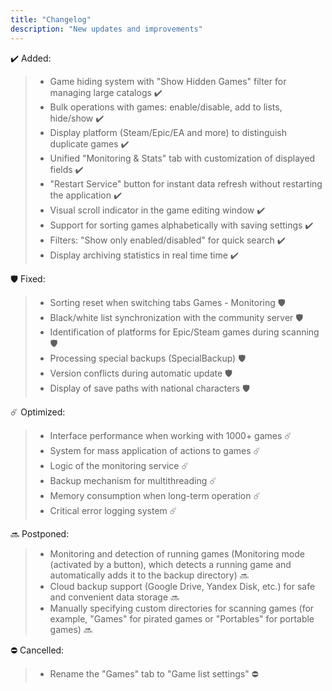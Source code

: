 ```yaml
---
title: "Changelog"
description: "New updates and improvements"
---
```


<Update label="v106">
  ✔️ Added:

  > - Game hiding system with "Show Hidden Games" filter for managing large catalogs ✔️
  > - Bulk operations with games: enable/disable, add to lists, hide/show ✔️
  > - Display platform (Steam/Epic/EA and more) to distinguish duplicate games ✔️
  > - Unified "Monitoring & Stats" tab with customization of displayed fields ✔️
  > - "Restart Service" button for instant data refresh without restarting the application ✔️
  > - Visual scroll indicator in the game editing window ✔️
  > - Support for sorting games alphabetically with saving settings ✔️
  > - Filters: "Show only enabled/disabled" for quick search ✔️
  > - Display archiving statistics in real time time ✔️

  🛡 Fixed:

  > - Sorting reset when switching tabs Games - Monitoring 🛡
  > - Black/white list synchronization with the community server 🛡
  > - Identification of platforms for Epic/Steam games during scanning 🛡
  > - Processing special backups (SpecialBackup) 🛡
  > - Version conflicts during automatic update 🛡
  > - Display of save paths with national characters 🛡

  ☄️ Optimized:

  > - Interface performance when working with 1000\+ games ☄️
  > - System for mass application of actions to games ☄️
  > - Logic of the monitoring service ☄️
  > - Backup mechanism for multithreading ☄️
  > - Memory consumption when long-term operation ☄️
  > - Critical error logging system ☄️

  🔜 Postponed:

  > - Monitoring and detection of running games (Monitoring mode (activated by a button), which detects a running game and automatically adds it to the backup directory) 🔜
  > - Cloud backup support (Google Drive, Yandex Disk, etc.) for safe and convenient data storage 🔜
  > - Manually specifying custom directories for scanning games (for example, "Games" for pirated games or "Portables" for portable games) 🔜

  ⛔️ Cancelled:

  > - Rename the "Games" tab to "Game list settings" ⛔️
</Update>